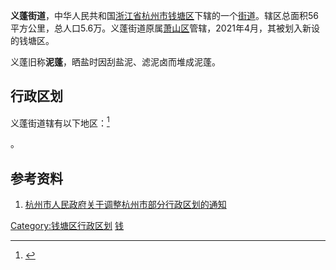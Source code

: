 {{中国乡级行政区
|景观照片文件名 = 202001 Government of Yipeng Town, Xiaoshan.jpg
|景观照片描述 = 
|汉语拼音 = 
|其他语言 = 
|其他语言名称 = 
|旧称 = 
|地名出处 = 
|位置图文件名 = 
|位置图描述 = 
|自定义图片= 
|建置时间 = 
|政府驻地 = 
|毗邻 = 
|总面积 = 
|总人口 = 
|总人口年份 = 
|户籍人口 = 
|户籍人口年份 = 
|常住人口 = 
|常住人口年份 = 
|人口密度 = 
|GDP = 
|GDP年份 = 
|邮政编码 = 
|电话区号 = 571
|官方网站 = 
|网站名称 = 
|33/01/09/007/000}}
'''义蓬街道'''，中华人民共和国[[浙江省|浙江省]][[杭州市|杭州市]][[钱塘区|钱塘区]]下辖的一个[[街道|街道]]。辖区总面积56平方公里，总人口5.6万。义蓬街道原属[[萧山区|萧山区]]管辖，2021年4月，其被划入新设的钱塘区。[http://www.hangzhou.gov.cn/art/2021/4/9/art_1229063387_1722281.html ]

义蓬旧称'''泥蓬'''，晒盐时因刮盐泥、滤泥卤而堆成泥蓬。

== 行政区划 ==
义蓬街道辖有以下地区：<ref>{{PRC admin/ref sgc|33/01/09/007/000}}</ref>

{{PRC admin/children|33/01/09/007/000}}。
==参考资料==
#[http://www.hangzhou.gov.cn/art/2021/4/9/art_1229063387_1722281.html 杭州市人民政府关于调整杭州市部分行政区划的通知]
{{commonscat|Yipeng, Xiaoshan}}
{{reflist}}

[[Category:钱塘区行政区划|Category:钱塘区行政区划]]
[[Category:杭州市街道_(行政区划)|钱]]